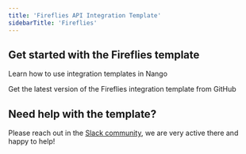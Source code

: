 ```yaml
---
title: 'Fireflies API Integration Template'
sidebarTitle: 'Fireflies'
---
```


## Get started with the Fireflies template

<Card title="How to use integration templates"
      href="/understand/concepts/templates"
      icon="book-open">
    Learn how to use integration templates in Nango
</Card>

<Card title="Get the Fireflies template"
      href="https://github.com/NangoHQ/integration-templates/tree/main/integrations/fireflies"
      icon="github">
    Get the latest version of the Fireflies integration template from GitHub
</Card>

## Need help with the template?
Please reach out in the [Slack community](https://nango.dev/slack), we are very active there and happy to help!